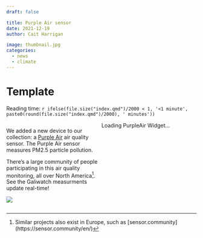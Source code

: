 ```yaml
---
draft: false

title: Purple Air sensor
date: 2021-12-19
author: Cait Harrigan

image: thumbnail.jpg
categories:
  - news
  - climate
---
```


# Template

Reading time: `r ifelse(file.size("index.qmd")/2000 < 1, '<1 minute', paste0(round(file.size("index.qmd")/2000), ' minutes'))`

<div class="row" style="display: flex;">
  <div class="column" style="flex: 45%;">
  
  We added a new device to our collection: a [Purple Air](https://www2.purpleair.com/) air quality sensor. The Purple Air sensor measures PM2.5 particle pollution.

  There's a large community of people participating in this air quality monitoring, all over North America[^1]. See the Galiwatch measurments update real-time!
  
  ![](thumbnail.jpg)

  </div>
  <div class="column" style="flex: 45%;">
  <div id='PurpleAirWidget_126303_module_AQI_conversion_C0_average_10_layer_standard'>Loading PurpleAir Widget...</div>
  <script src='https://www.purpleair.com/pa.widget.js?key=KNGLX17KY01CJU2J&module=AQI&conversion=C0&average=10&layer=standard&container=PurpleAirWidget_126303_module_AQI_conversion_C0_average_10_layer_standard'></script>
  </div>
</div> 


[^1]: Similar projects also exist in Europe, such as \[sensor.community\](https://sensor.community/en/)





